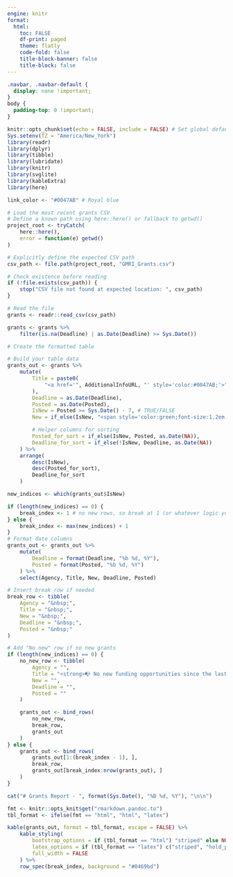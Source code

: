 ```yaml
---
engine: knitr
format:
  html:
    toc: FALSE
    df-print: paged
    theme: flatly
    code-fold: false
    title-block-banner: false
    title-block: false
---
```


```css
.navbar, .navbar-default {
  display: none !important;
}
body {
  padding-top: 0 !important;
}
```

```r
knitr::opts_chunk$set(echo = FALSE, include = FALSE) # Set global defaults
Sys.setenv(TZ = "America/New_York")
library(readr)
library(dplyr)
library(tibble)
library(lubridate)
library(knitr)
library(svglite)
library(kableExtra)
library(here)

link_color <- "#0047AB" # Royal blue
```

```r
# Load the most recent grants CSV
# Define a known path using here::here() or fallback to getwd()
project_root <- tryCatch(
    here::here(),
    error = function(e) getwd()
)

# Explicitly define the expected CSV path
csv_path <- file.path(project_root, "GMRI_Grants.csv")

# Check existence before reading
if (!file.exists(csv_path)) {
    stop("CSV file not found at expected location: ", csv_path)
}

# Read the file
grants <- readr::read_csv(csv_path)

grants <- grants %>%
    filter(is.na(Deadline) | as.Date(Deadline) >= Sys.Date())

# Create the formatted table

# Build your table data
grants_out <- grants %>%
    mutate(
        Title = paste0(
            "<a href='", AdditionalInfoURL, "' style='color:#0047AB;'>", Title, "</a>"
        ),
        Deadline = as.Date(Deadline),
        Posted = as.Date(Posted),
        IsNew = Posted >= Sys.Date() - 7, # TRUE/FALSE
        New = if_else(IsNew, "<span style='color:green;font-size:1.2em;'>&#x25CF;</span>", ""),

        # Helper columns for sorting
        Posted_for_sort = if_else(IsNew, Posted, as.Date(NA)),
        Deadline_for_sort = if_else(!IsNew, Deadline, as.Date(NA))
    ) %>%
    arrange(
        desc(IsNew),
        desc(Posted_for_sort),
        Deadline_for_sort
    )

new_indices <- which(grants_out$IsNew)

if (length(new_indices) == 0) {
    break_index <- 1 # no new rows, so break at 1 (or whatever logic you want)
} else {
    break_index <- max(new_indices) + 1
}
# Format date columns
grants_out <- grants_out %>%
    mutate(
        Deadline = format(Deadline, "%b %d, %Y"),
        Posted = format(Posted, "%b %d, %Y")
    ) %>%
    select(Agency, Title, New, Deadline, Posted)

# Insert break row if needed
break_row <- tibble(
    Agency = "&nbsp;",
    Title = "&nbsp;",
    New = "&nbsp;",
    Deadline = "&nbsp;",
    Posted = "&nbsp;"
)

# Add "No new" row if no new grants
if (length(new_indices) == 0) {
    no_new_row <- tibble(
        Agency = "",
        Title = "<strong>📭 No new funding opportunities since the last update.</strong>",
        New = "",
        Deadline = "",
        Posted = ""
    )

    grants_out <- bind_rows(
        no_new_row,
        break_row,
        grants_out
    )
} else {
    grants_out <- bind_rows(
        grants_out[1:(break_index - 1), ],
        break_row,
        grants_out[break_index:nrow(grants_out), ]
    )
}
```

```r
cat("# Grants Report - ", format(Sys.Date(), "%B %d, %Y"), "\n\n")
```

```r
fmt <- knitr::opts_knit$get("rmarkdown.pandoc.to")
tbl_format <- ifelse(fmt == "html", "html", "latex")

kable(grants_out, format = tbl_format, escape = FALSE) %>%
    kable_styling(
        bootstrap_options = if (tbl_format == "html") "striped" else NULL,
        latex_options = if (tbl_format == "latex") c("striped", "hold_position") else NULL,
        full_width = FALSE
    ) %>%
    row_spec(break_index, background = "#0469bd")
```